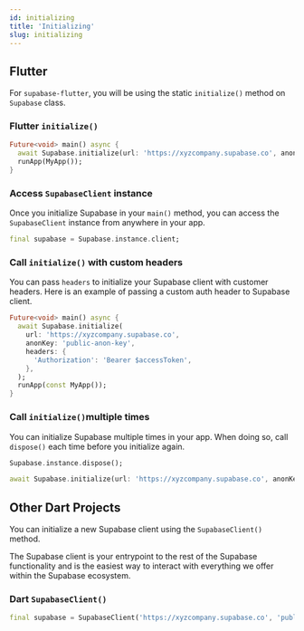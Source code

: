 ```yaml
---
id: initializing
title: 'Initializing'
slug: initializing
---
```



## Flutter

For `supabase-flutter`, you will be using the static `initialize()` method on `Supabase` class.

### Flutter `initialize()`

```dart title=main.dart
Future<void> main() async {
  await Supabase.initialize(url: 'https://xyzcompany.supabase.co', anonKey: 'public-anon-key');
  runApp(MyApp());
}
```

### Access `SupabaseClient` instance

Once you initialize Supabase in your `main()` method, you can access the `SupabaseClient` instance from anywhere in your app.

```dart
final supabase = Supabase.instance.client;
```

### Call `initialize()` with custom headers

You can pass `headers` to initialize your Supabase client with customer headers. 
Here is an example of passing a custom auth header to Supabase client.
```dart title=main.dart
Future<void> main() async {
  await Supabase.initialize(
    url: 'https://xyzcompany.supabase.co',
    anonKey: 'public-anon-key',
    headers: {
      'Authorization': 'Bearer $accessToken',
    },
  );
  runApp(const MyApp());
}
```

### Call `initialize()`multiple times

You can initialize Supabase multiple times in your app. When doing so, call `dispose()` each time before you initialize again.

```dart
Supabase.instance.dispose();

await Supabase.initialize(url: 'https://xyzcompany.supabase.co', anonKey: 'public-anon-key');
```

## Other Dart Projects

You can initialize a new Supabase client using the `SupabaseClient()` method.

The Supabase client is your entrypoint to the rest of the Supabase functionality
and is the easiest way to interact with everything we offer within the Supabase ecosystem.

### Dart `SupabaseClient()`

```dart
final supabase = SupabaseClient('https://xyzcompany.supabase.co', 'public-anon-key');
```
